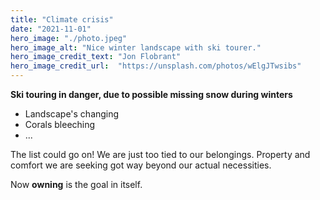 ```yaml
---
title: "Climate crisis"
date: "2021-11-01"
hero_image: "./photo.jpeg"
hero_image_alt: "Nice winter landscape with ski tourer."
hero_image_credit_text: "Jon Flobrant"
hero_image_credit_url:  "https://unsplash.com/photos/wElgJTwsibs"
---
```


**Ski touring in danger, due to possible missing snow during winters**

- Landscape's changing
- Corals bleeching
- ...

The list could go on! We are just too tied to our belongings. Property and comfort we are seeking got way beyond our actual necessities. 

Now **owning** is the goal in itself.